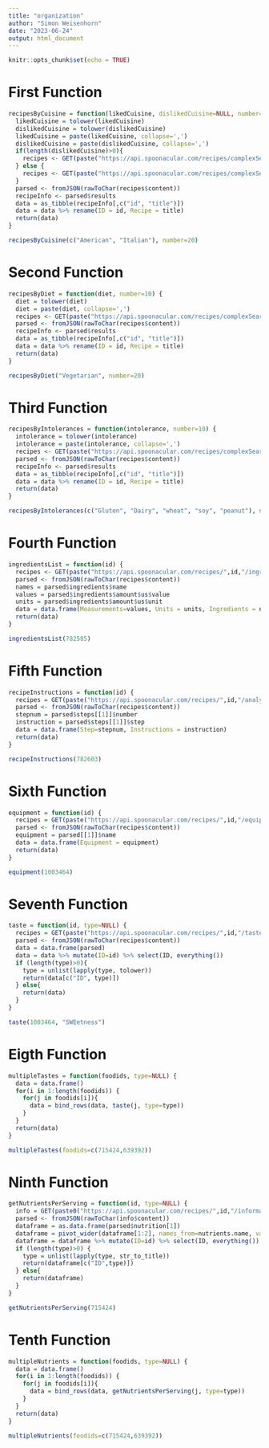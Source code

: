 ```yaml
---
title: "organization"
author: "Simon Weisenhorn"
date: "2023-06-24"
output: html_document
---
```


```r
knitr::opts_chunk$set(echo = TRUE)
```

# First Function

```r
recipesByCuisine = function(likedCuisine, dislikedCuisine=NULL, number=10) {
  likedCuisine = tolower(likedCuisine)
  dislikedCuisine = tolower(dislikedCuisine)
  likedCuisine = paste(likedCuisine, collapse=',')
  dislikedCuisine = paste(dislikedCuisine, collapse=',')
  if(length(dislikedCuisine)>0){
    recipes <- GET(paste("https://api.spoonacular.com/recipes/complexSearch?cuisine=",likedCuisine,"&excludeCuisine=",dislikedCuisine,"&number=",number,"&apiKey=f8ceed6cf4f74d56b1584d84ee70ec9b", sep=""))
  } else {
    recipes <- GET(paste("https://api.spoonacular.com/recipes/complexSearch?cuisine=",likedCuisine,"&number=",number,"&apiKey=f8ceed6cf4f74d56b1584d84ee70ec9b", sep=""))
  }
  parsed <- fromJSON(rawToChar(recipes$content))
  recipeInfo <- parsed$results 
  data = as_tibble(recipeInfo[,c("id", "title")])
  data = data %>% rename(ID = id, Recipe = title)
  return(data)
}
```

```r
recipesByCuisine(c("American", "Italian"), number=20)
```

# Second Function

```r
recipesByDiet = function(diet, number=10) {
  diet = tolower(diet)
  diet = paste(diet, collapse=',')
  recipes <- GET(paste("https://api.spoonacular.com/recipes/complexSearch?diet=",diet,"&number=",number,"&apiKey=f8ceed6cf4f74d56b1584d84ee70ec9b", sep=""))
  parsed <- fromJSON(rawToChar(recipes$content))
  recipeInfo <- parsed$results 
  data = as_tibble(recipeInfo[,c("id", "title")])
  data = data %>% rename(ID = id, Recipe = title)
  return(data)
}
```

```r
recipesByDiet("Vegetarian", number=20)
```



# Third Function

```r
recipesByIntolerances = function(intolerance, number=10) {
  intolerance = tolower(intolerance)
  intolerance = paste(intolerance, collapse=',')
  recipes <- GET(paste("https://api.spoonacular.com/recipes/complexSearch?intolerances=",intolerance,"&number=",number,"&apiKey=f8ceed6cf4f74d56b1584d84ee70ec9b", sep=""))
  parsed <- fromJSON(rawToChar(recipes$content))
  recipeInfo <- parsed$results 
  data = as_tibble(recipeInfo[,c("id", "title")])
  data = data %>% rename(ID = id, Recipe = title)
  return(data)
}
```

```r
recipesByIntolerances(c("Gluten", "Dairy", "wheat", "soy", "peanut"), number=25)
```

# Fourth Function

```r
ingredientsList = function(id) {
  recipes <- GET(paste("https://api.spoonacular.com/recipes/",id,"/ingredientWidget.json?apiKey=f8ceed6cf4f74d56b1584d84ee70ec9b", sep=""))
  parsed <- fromJSON(rawToChar(recipes$content))
  names = parsed$ingredients$name
  values = parsed$ingredients$amount$us$value
  units = parsed$ingredients$amount$us$unit
  data = data.frame(Measurements=values, Units = units, Ingredients = names)
  return(data)
}
```

```r
ingredientsList(782585)
```

# Fifth Function


```r
recipeInstructions = function(id) {
  recipes = GET(paste("https://api.spoonacular.com/recipes/",id,"/analyzedInstructions?apiKey=f8ceed6cf4f74d56b1584d84ee70ec9b", sep=""))
  parsed <- fromJSON(rawToChar(recipes$content))
  stepnum = parsed$steps[[1]]$number
  instruction = parsed$steps[[1]]$step
  data = data.frame(Step=stepnum, Instructions = instruction)
  return(data)
}
```

```r
recipeInstructions(782603)
```

# Sixth Function

```r
equipment = function(id) {
  recipes = GET(paste("https://api.spoonacular.com/recipes/",id,"/equipmentWidget.json?apiKey=f8ceed6cf4f74d56b1584d84ee70ec9b", sep=""))
  parsed <- fromJSON(rawToChar(recipes$content))
  equipment = parsed[[1]]$name
  data = data.frame(Equipment = equipment)
  return(data)
}
```

```r
equipment(1003464)
```

# Seventh Function

```r
taste = function(id, type=NULL) {
  recipes = GET(paste("https://api.spoonacular.com/recipes/",id,"/tasteWidget.json?apiKey=f8ceed6cf4f74d56b1584d84ee70ec9b", sep=""))
  parsed <- fromJSON(rawToChar(recipes$content))
  data = data.frame(parsed)
  data = data %>% mutate(ID=id) %>% select(ID, everything())
  if (length(type)>0){
    type = unlist(lapply(type, tolower))
    return(data[c("ID", type)])
  } else{
    return(data)
  }
}
```

```r
taste(1003464, "SWEetness")
```


# Eigth Function

```r
multipleTastes = function(foodids, type=NULL) {
  data = data.frame()
  for(i in 1:length(foodids)) {
    for(j in foodids[i]){
      data = bind_rows(data, taste(j, type=type))
    }
  }
  return(data)
}
```

```r
multipleTastes(foodids=c(715424,639392))
```



# Ninth Function

```r
getNutrientsPerServing = function(id, type=NULL) {
  info = GET(paste0("https://api.spoonacular.com/recipes/",id,"/information?includeNutrition=true&apiKey=f8ceed6cf4f74d56b1584d84ee70ec9b",sep=""))
  parsed <- fromJSON(rawToChar(info$content))
  dataframe = as.data.frame(parsed$nutrition[1])
  dataframe = pivot_wider(dataframe[1:2], names_from=nutrients.name, values_from=nutrients.amount)
  dataframe = dataframe %>% mutate(ID=id) %>% select(ID, everything())
  if (length(type)>0) {
    type = unlist(lapply(type, str_to_title))
    return(dataframe[c("ID",type)])
  } else{
    return(dataframe)
  }
}
```

```r
getNutrientsPerServing(715424)
```

# Tenth Function

```r
multipleNutrients = function(foodids, type=NULL) {
  data = data.frame()
  for(i in 1:length(foodids)) {
    for(j in foodids[i]){
      data = bind_rows(data, getNutrientsPerServing(j, type=type))
    }
  }
  return(data)
}
```

```r
multipleNutrients(foodids=c(715424,639392))
```

